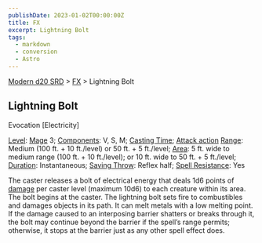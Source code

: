 ```yaml
---
publishDate: 2023-01-02T00:00:00Z
title: FX
excerpt: Lightning Bolt
tags:
  - markdown
  - conversion
  - Astro
---
```


[Modern d20 SRD](/#modernD20) > [FX](modern-d20-srd-fx-index) > Lightning Bolt

## Lightning Bolt

Evocation [Electricity]

[Level](modern-d20-srd-fx-level): [Mage](modern-d20-srd-classes-advanced-mage)
3; [Components](modern-d20-srd-fx-components): V, S, M; [Casting Time](modern-d20-srd-fx-casting-time); [Attack action](modern-d20-srd-combat-attack-actions) [Range](modern-d20-srd-fx-range): Medium (100 ft. + 10
ft./level) or 50 ft. + 5 ft./level; [Area](modern-d20-srd-fx-area): 5 ft. wide
to medium range (100 ft. + 10 ft./level); or 10 ft. wide to 50 ft. + 5
ft./level; [Duration](modern-d20-srd-fx-duration): Instantaneous; [Saving Throw](modern-d20-srd-basics-saving-throws): Reflex half; [Spell Resistance](modern-d20-srd-special-abilities-spell-resistance): Yes

The caster releases a bolt of electrical energy that deals 1d6 points of
[damage](modern-d20-srd-combat-damage) per caster level (maximum 10d6) to each
creature within its area. The bolt begins at the caster. The lightning bolt
sets fire to combustibles and damages objects in its path. It can melt metals
with a low melting point. If the damage caused to an interposing barrier
shatters or breaks through it, the bolt may continue beyond the barrier if the
spell’s range permits; otherwise, it stops at the barrier just as any other
spell effect does.

